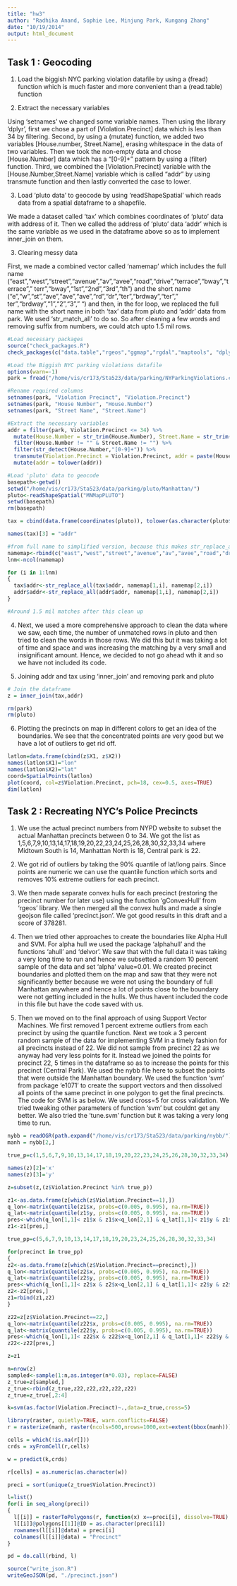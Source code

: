 ```yaml
---
title: "hw3"
author: "Radhika Anand, Sophie Lee, Minjung Park, Kungang Zhang"
date: "10/19/2014"
output: html_document
---
```

## Task 1 : Geocoding

1) Load the biggish NYC parking violation datafile by using a (fread) function which is much faster and more convenient than a (read.table) function 

2) Extract the necessary variables

Using 'setnames' we changed some variable names. Then using the library 'dplyr', first we chose a part of [Violation.Precinct] data which is less than 34 by filtering. Second, by using a (mutate) function, we added two variables [House.number, Street.Name], erasing whitespace in the data of two variables. Then we took the non-empty data and chose [House.Number] data which has a "[0-9]+" pattern by using a (filter) function. Third, we combined the [Violation.Precinct] variable with the [House.Number,Street.Name] variable which is called "addr" by using transmute function and then lastly converted the case to lower.

3) Load 'pluto data' to geocode by using 'readShapeSpatial' which reads data from a spatial dataframe to a shapefile.

We made a dataset called 'tax' which combines coordinates of 'pluto' data with address of it. Then we called the address of 'pluto' data 'addr' which is the same variable as we used in the dataframe above so as to implement inner_join on them.

3) Clearing messy data

First, we made a combined vector called 'namemap' which includes the full name ("east","west","street","avenue","av","avee","road","drive","terrace","bway","terrace"," terr","bway","1st","2nd","3rd","th ") and the short name ("e","w","st","ave","ave","ave","rd","dr","ter","brdway","ter"," ter","brdway","1","2","3"," ") and then, in the for loop, we replaced the full name with the short name in both 'tax' data from pluto and 'addr' data from park. We used 'str_match_all' to do so. So after cleaning a few words and removing suffix from numbers, we could atch upto 1.5 mil rows. 

```r
#Load necessary packages
source("check_packages.R")
check_packages(c("data.table","rgeos","ggmap","rgdal","maptools", "dplyr","stringr","lubridate","e1071", "RColorBrewer"))

#Load the Biggish NYC parking violations datafile
options(warn=-1)
park = fread("/home/vis/cr173/Sta523/data/parking/NYParkingViolations.csv",sep=",", verbose=FALSE, showProgress=FALSE)

#Rename required columns
setnames(park, "Violation Precinct", "Violation.Precinct")
setnames(park, "House Number", "House.Number")
setnames(park, "Street Name", "Street.Name")

#Extract the necessary variables
addr = filter(park, Violation.Precinct <= 34) %>%
  mutate(House.Number = str_trim(House.Number), Street.Name = str_trim(Street.Name)) %>%
  filter(House.Number != "" & Street.Name != "") %>%
  filter(str_detect(House.Number,"[0-9]+")) %>%
  transmute(Violation.Precinct = Violation.Precinct, addr = paste(House.Number, Street.Name)) %>%
  mutate(addr = tolower(addr))

#Load 'pluto' data to geocode
basepath<-getwd()
setwd("/home/vis/cr173/Sta523/data/parking/pluto/Manhattan/")
pluto<-readShapeSpatial("MNMapPLUTO")
setwd(basepath)
rm(basepath)

tax = cbind(data.frame(coordinates(pluto)), tolower(as.character(pluto$Address)))

names(tax)[3] = "addr"

#from full name to simplified version, because this makes str_replace_all much easier
namemap<-rbind(c("east","west","street","avenue","av","avee","road","drive","terrace"," terr","bway","1st","2nd","3rd","th "), c("e","w","st","ave","ave","ave","rd","dr","ter"," ter","brdway","1","2","3"," "))
lnm<-ncol(namemap)

for (i in 1:lnm)
{
  tax$addr<-str_replace_all(tax$addr, namemap[1,i], namemap[2,i])
  addr$addr<-str_replace_all(addr$addr, namemap[1,i], namemap[2,i])
}

#Around 1.5 mil matches after this clean up
```

4) Next, we used a more comprehensive approach to clean the data where we saw, each time, the number of unmatched rows in pluto and then tried to clean the words in those rows. We did this but it was taking a lot of time and space and was increasing the matching by a very small and insignificant amount. Hence, we decided to not go ahead wth it and so we have not included its code.

5) Joining addr and tax using 'inner_join' and removing park and pluto

```r
# Join the dataframe
z = inner_join(tax,addr)

rm(park)
rm(pluto)
```

6) Plotting the precincts on map in different colors to get an idea of the boundaries. We see that the concentrated points are very good but we have a lot of outliers to get rid off.

```r
latlon=data.frame(cbind(z$X1, z$X2))
names(latlon$X1)="lon"
names(latlon$X2)="lat"
coord=SpatialPoints(latlon)
plot(coord, col=z$Violation.Precinct, pch=18, cex=0.5, axes=TRUE)
dim(latlon)
```

## Task 2 : Recreating NYC’s Police Precincts

1) We use the actual precinct numbers from NYPD website to subset the actual Manhattan precincts between 0 to 34. We got the list as 1,5,6,7,9,10,13,14,17,18,19,20,22,23,24,25,26,28,30,32,33,34 where Midtown South is 14, Manhattan North is 18, Central park is 22.

2) We got rid of outliers by taking the 90% quantile of lat/long pairs. Since points are numeric we can use the quantile function which sorts and removes 10% extreme outliers for each precinct.

3) We then made separate convex hulls for each precinct (restoring the precinct number for later use) using the function 'gConvexHull' from 'rgeos' library. We then merged all the convex hulls and made a single geojson file called 'precinct.json'. We got good results in this draft and a score of 378281.

4) Then we tried other approaches to create the boundaries like Alpha Hull and SVM. For alpha hull we used the package 'alphahull' and the functions 'ahull' and 'delvor'. We saw that with the full data it was taking a very long time to run and hence we subsetted a random 10 percent sample of the data and set 'alpha' value=0.01. We created precinct boundaries and plotted them on the map and saw that they were not significantly better because we were not using the boundary of full Manhattan anywhere and hence a lot of points close to the boundary were not getting included in the hulls. We thus havent included the code in this file but have the code saved with us.

5) Then we moved on to the final approach of using Support Vector Machines. We first removed 1 percent extreme outliers from each precinct by using the quantile function. Next we took a 3 percent random sample of the data for implementing SVM in a timely fashion for all precincts instead of 22. We did not sample from precinct 22 as we anyway had very less points for it. Instead we joined the points for precinct 22, 5 times in the dataframe so as to increase the points for this precinct (Central Park). We used the nybb file here to subset the points that were outside the Manhattan boundary. We used the function 'svm' from package 'e1071' to create the support vectors and then dissolved all points of the same precinct in one polygon to get the final precincts. The code for SVM is as below. We used cross=5 for cross validation. We tried tweaking other parameters of function 'svm' but couldnt get any better. We also tried the 'tune.svm' function but it was taking a very long time to run. 

```r
nybb = readOGR(path.expand("/home/vis/cr173/Sta523/data/parking/nybb/"),"nybb",stringsAsFactors=FALSE)
manh = nybb[2,]

true_p=c(1,5,6,7,9,10,13,14,17,18,19,20,22,23,24,25,26,28,30,32,33,34)

names(z)[2]='x'
names(z)[3]='y'

z=subset(z,(z$Violation.Precinct %in% true_p))

z1<-as.data.frame(z[which(z$Violation.Precinct==1),])
q_lon<-matrix(quantile(z1$x, probs=c(0.005, 0.995), na.rm=TRUE))
q_lat<-matrix(quantile(z1$y, probs=c(0.005, 0.995), na.rm=TRUE))
pres<-which(q_lon[1,1]< z1$x & z1$x<q_lon[2,1] & q_lat[1,1]< z1$y & z1$y<q_lat[2,1])
z1<-z1[pres,]

true_pp=c(5,6,7,9,10,13,14,17,18,19,20,23,24,25,26,28,30,32,33,34)

for(precinct in true_pp)
{
z2<-as.data.frame(z[which(z$Violation.Precinct==precinct),])
q_lon<-matrix(quantile(z2$x, probs=c(0.005, 0.995), na.rm=TRUE))
q_lat<-matrix(quantile(z2$y, probs=c(0.005, 0.995), na.rm=TRUE))
pres<-which(q_lon[1,1]< z2$x & z2$x<q_lon[2,1] & q_lat[1,1]< z2$y & z2$y<q_lat[2,1])
z2<-z2[pres,]
z1=rbind(z1,z2)
}

z22=z[z$Violation.Precinct==22,]
q_lon<-matrix(quantile(z22$x, probs=c(0.005, 0.995), na.rm=TRUE))
q_lat<-matrix(quantile(z22$y, probs=c(0.005, 0.995), na.rm=TRUE))
pres<-which(q_lon[1,1]< z22$x & z22$x<q_lon[2,1] & q_lat[1,1]< z22$y & z22$y<q_lat[2,1])
z22<-z22[pres,]

z=z1

n=nrow(z)
sampled<-sample(1:n,as.integer(n*0.03), replace=FALSE)
z_true=z[sampled,]
z_true<-rbind(z_true,z22,z22,z22,z22,z22)
z_true=z_true[,2:4]

k=svm(as.factor(Violation.Precinct)~.,data=z_true,cross=5)

library(raster, quietly=TRUE, warn.conflicts=FALSE)
r = rasterize(manh, raster(ncols=500,nrows=1000,ext=extent(bbox(manh))))

cells = which(!is.na(r[]))
crds = xyFromCell(r,cells)

w = predict(k,crds)

r[cells] = as.numeric(as.character(w))

preci = sort(unique(z_true$Violation.Precinct))

l=list()
for(i in seq_along(preci))
{
  l[[i]] = rasterToPolygons(r, function(x) x==preci[i], dissolve=TRUE)
  l[[i]]@polygons[[1]]@ID = as.character(preci[i])
  rownames(l[[i]]@data) = preci[i]
  colnames(l[[i]]@data) = "Precinct"
}

pd = do.call(rbind, l)

source("write_json.R")
writeGeoJSON(pd, "./precinct.json")

```

